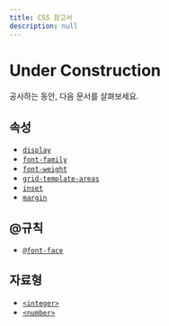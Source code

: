 ```yaml
---
title: CSS 참고서
description: null
---
```


# Under Construction

공사하는 동안, 다음 문서를 살펴보세요.

## 속성

- [`display`](./display)
- [`font-family`](./font-family)
- [`font-weight`](./font-weight)
- [`grid-template-areas`](./grid-template-areas)
- [`inset`](./inset)
- [`margin`](./margin)

## @규칙

- [`@font-face`](./@font-face)

## 자료형

- [`<integer>`](./integer)
- [`<number>`](./number)
